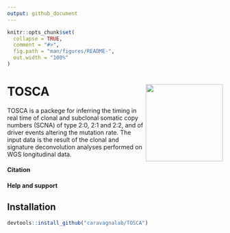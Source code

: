 ```yaml
---
output: github_document
---
```


<!-- README.md is generated from README.Rmd. Please edit that file -->

```r
knitr::opts_chunk$set(
  collapse = TRUE,
  comment = "#>",
  fig.path = "man/figures/README-",
  out.width = "100%"
)
```

# TOSCA <a href="https://caravagnalab.github.io/TOSCA/"><img src="man/figures/logo.png" align="right" height="180" /></a>

<!-- badges: start -->
<!-- badges: end -->

TOSCA is a packege for inferring the timing in real time of clonal and subclonal somatic copy numbers (SCNA) of type 2:0, 2:1 and 2:2, and of driver events altering the mutation rate. The input data is the result of the clonal and signature deconvolution analyses performed on WGS longitudinal data. 

#### Citation

#### Help and support

## Installation

``` r
devtools::install_github("caravagnalab/TOSCA")
```
